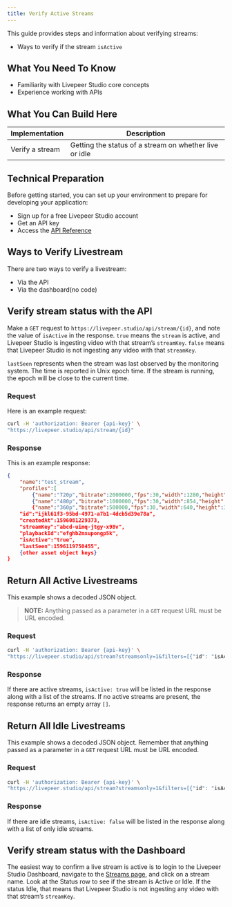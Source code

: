 ```yaml
---
title: Verify Active Streams
---
```


This guide provides steps and information about verifying streams:

- Ways to verify if the stream `isActive`

## What You Need To Know

- Familiarity with Livepeer Studio core concepts
- Experience working with APIs

## What You Can Build Here

| Implementation  | Description                                            |
| --------------- | ------------------------------------------------------ |
| Verify a stream | Getting the status of a stream on whether live or idle |

## Technical Preparation

Before getting started, you can set up your environment to prepare for developing your application:

- Sign up for a free Livepeer Studio account
- Get an API key
- Access the [API Reference](/../references/stream)

## Ways to Verify Livestream

There are two ways to verify a livestream:

- Via the API
- Via the dashboard(no code)

## Verify stream status with the API

Make a `GET` request to `https://livepeer.studio/api/stream/{id}`, and note the
value of `isActive` in the response. `true` means the `stream` is active, and
Livepeer Studio is ingesting video with that stream’s `streamKey`. `false` means
that Livepeer Studio is not ingesting any video with that `streamKey`.

`lastSeen` represents when the stream was last observed by the monitoring
system. The time is reported in Unix epoch time. If the stream is running, the
epoch will be close to the current time.

### Request

Here is an example request:

```bash
curl -H 'authorization: Bearer {api-key}' \
"https://livepeer.studio/api/stream/{id}"
```

### Response

This is an example response:

```json
{
    "name":"test_stream",
    "profiles":[
        {"name":"720p","bitrate":2000000,"fps":30,"width":1280,"height":720},
        {"name":"480p","bitrate":1000000,"fps":30,"width":854,"height":480}],
        {"name":"360p","bitrate":500000,"fps":30,"width":640,"height":360}],
    "id":"ijkl61f3-95bd-4971-a7b1-4dcb5d39e78a",
    "createdAt":1596081229373,
    "streamKey":"abcd-uimq-jtgy-x98v",
    "playbackId":"efghb2mxupongp5k",
    "isActive":"true",
    "lastSeen":1596119750455",
    {other asset object keys}
}
```

## Return All Active Livestreams

This example shows a decoded JSON object.

> **NOTE:** Anything passed as
> a parameter in a `GET` request URL must be URL encoded.

### Request

```bash
curl -H 'authorization: Bearer {api-key}' \
"https://livepeer.studio/api/stream?streamsonly=1&filters=[{"id": "isActive", "value": true}]"
```

### Response

If there are active streams, `isActive: true` will be listed in the response along with a list of the streams. If no active streams are present, the response returns an empty array `[]`.

## Return All Idle Livestreams

This example shows a decoded JSON object. Remember that anything passed as a
parameter in a `GET` request URL must be URL encoded.

### Request

```bash
curl -H 'authorization: Bearer {api-key}' \
"https://livepeer.studio/api/stream?streamsonly=1&filters=[{"id": "isActive", "value": false}]"
```

### Response

If there are idle streams, `isActive: false` will be listed in the response along with a list of only idle streams.

## Verify stream status with the Dashboard

The easiest way to confirm a live stream is active is to login to the
Livepeer Studio Dashboard, navigate to the
[Streams page](https://livepeer.studio/dashboard/streams), and
click on a stream name. Look at the Status row to see if the stream is Active or
Idle. If the status Idle, that means that Livepeer Studio is not ingesting any
video with that stream’s `streamKey`.

